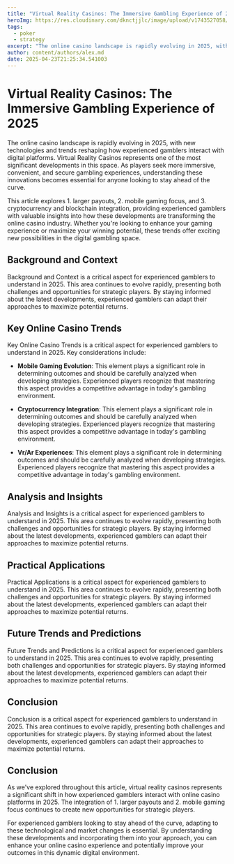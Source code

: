 ```yaml
---
title: "Virtual Reality Casinos: The Immersive Gambling Experience of 2025"
heroImg: https://res.cloudinary.com/dknctjjlc/image/upload/v1743527058/Blog/empty-office-chairs-meeting-room_xywvvb.webp
tags:
  - poker
  - strategy
excerpt: "The online casino landscape is rapidly evolving in 2025, with new technologies and trends reshaping how experienced gamblers interact with digital platforms. Virtual Reality Casinos represents one of the most significant developments in this space. As players seek more immersive, convenient, and secure gambling experiences, understanding these innovations becomes essential for anyone looking to stay ahead of the curve."
author: content/authors/alex.md
date: 2025-04-23T21:25:34.541003
---
```


# Virtual Reality Casinos: The Immersive Gambling Experience of 2025

The online casino landscape is rapidly evolving in 2025, with new technologies and trends reshaping how experienced gamblers interact with digital platforms. Virtual Reality Casinos represents one of the most significant developments in this space. As players seek more immersive, convenient, and secure gambling experiences, understanding these innovations becomes essential for anyone looking to stay ahead of the curve.

This article explores 1. larger payouts, 2. mobile gaming focus, and 3. cryptocurrency and blockchain integration, providing experienced gamblers with valuable insights into how these developments are transforming the online casino industry. Whether you're looking to enhance your gaming experience or maximize your winning potential, these trends offer exciting new possibilities in the digital gambling space.

## Background and Context

Background and Context is a critical aspect for experienced gamblers to understand in 2025. This area continues to evolve rapidly, presenting both challenges and opportunities for strategic players. By staying informed about the latest developments, experienced gamblers can adapt their approaches to maximize potential returns.

## Key Online Casino Trends

Key Online Casino Trends is a critical aspect for experienced gamblers to understand in 2025. Key considerations include:

- **Mobile Gaming Evolution**: This element plays a significant role in determining outcomes and should be carefully analyzed when developing strategies. Experienced players recognize that mastering this aspect provides a competitive advantage in today's gambling environment.

- **Cryptocurrency Integration**: This element plays a significant role in determining outcomes and should be carefully analyzed when developing strategies. Experienced players recognize that mastering this aspect provides a competitive advantage in today's gambling environment.

- **Vr/Ar Experiences**: This element plays a significant role in determining outcomes and should be carefully analyzed when developing strategies. Experienced players recognize that mastering this aspect provides a competitive advantage in today's gambling environment.



## Analysis and Insights

Analysis and Insights is a critical aspect for experienced gamblers to understand in 2025. This area continues to evolve rapidly, presenting both challenges and opportunities for strategic players. By staying informed about the latest developments, experienced gamblers can adapt their approaches to maximize potential returns.

## Practical Applications

Practical Applications is a critical aspect for experienced gamblers to understand in 2025. This area continues to evolve rapidly, presenting both challenges and opportunities for strategic players. By staying informed about the latest developments, experienced gamblers can adapt their approaches to maximize potential returns.

## Future Trends and Predictions

Future Trends and Predictions is a critical aspect for experienced gamblers to understand in 2025. This area continues to evolve rapidly, presenting both challenges and opportunities for strategic players. By staying informed about the latest developments, experienced gamblers can adapt their approaches to maximize potential returns.

## Conclusion

Conclusion is a critical aspect for experienced gamblers to understand in 2025. This area continues to evolve rapidly, presenting both challenges and opportunities for strategic players. By staying informed about the latest developments, experienced gamblers can adapt their approaches to maximize potential returns.

## Conclusion

As we've explored throughout this article, virtual reality casinos represents a significant shift in how experienced gamblers interact with online casino platforms in 2025. The integration of 1. larger payouts and 2. mobile gaming focus continues to create new opportunities for strategic players.

For experienced gamblers looking to stay ahead of the curve, adapting to these technological and market changes is essential. By understanding these developments and incorporating them into your approach, you can enhance your online casino experience and potentially improve your outcomes in this dynamic digital environment.